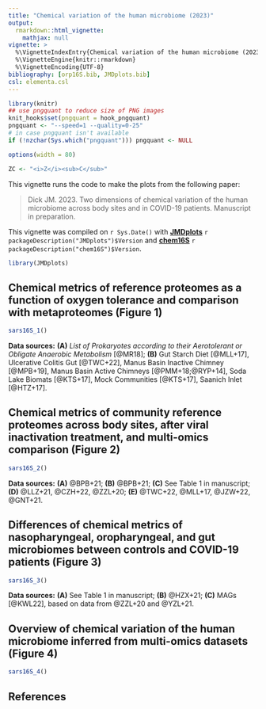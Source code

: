 ```yaml
---
title: "Chemical variation of the human microbiome (2023)"
output: 
  rmarkdown::html_vignette:
    mathjax: null
vignette: >
  %\VignetteIndexEntry{Chemical variation of the human microbiome (2023)}
  %\VignetteEngine{knitr::rmarkdown}
  %\VignetteEncoding{UTF-8}
bibliography: [orp16S.bib, JMDplots.bib]
csl: elementa.csl
---
```


```r
library(knitr)
## use pngquant to reduce size of PNG images
knit_hooks$set(pngquant = hook_pngquant)
pngquant <- "--speed=1 --quality=0-25"
# in case pngquant isn't available
if (!nzchar(Sys.which("pngquant"))) pngquant <- NULL 
```

```r
options(width = 80)
```

```r
ZC <- "<i>Z</i><sub>C</sub>"
```

This vignette runs the code to make the plots from the following paper:

> Dick JM. 2023. Two dimensions of chemical variation of the human microbiome across body sites and in COVID-19 patients. Manuscript in preparation.

This vignette was compiled on `r Sys.Date()` with **[JMDplots](https://github.com/jedick/JMDplots)** `r packageDescription("JMDplots")$Version` and **[chem16S](https://github.com/jedick/chem16S)** `r packageDescription("chem16S")$Version`.

```r
library(JMDplots)
```

## Chemical metrics of reference proteomes as a function of oxygen tolerance and comparison with metaproteomes (Figure 1)
```r
sars16S_1()
```

**Data sources:** **(A)** *List of Prokaryotes according to their Aerotolerant or Obligate Anaerobic Metabolism* [@MR18]; **(B)** Gut Starch Diet [@MLL+17], Ulcerative Colitis Gut [@TWC+22], Manus Basin Inactive Chimney [@MPB+19], Manus Basin Active Chimneys [@PMM+18;@RYP+14], Soda Lake Biomats [@KTS+17], Mock Communities [@KTS+17], Saanich Inlet [@HTZ+17].

## Chemical metrics of community reference proteomes across body sites, after viral inactivation treatment, and multi-omics comparison (Figure 2)
```r
sars16S_2()
```

**Data sources:** **(A)** @BPB+21; **(B)** @BPB+21; **(C)** See Table 1 in manuscript; **(D)** @LLZ+21, @CZH+22, @ZZL+20; **(E)** @TWC+22, @MLL+17, @JZW+22, @GNT+21.

## Differences of chemical metrics of nasopharyngeal, oropharyngeal, and gut microbiomes between controls and COVID-19 patients (Figure 3)
```r
sars16S_3()
```

**Data sources:** **(A)** See Table 1 in manuscript; **(B)** @HZX+21; **(C)** MAGs [@KWL22], based on data from @ZZL+20 and @YZL+21.

## Overview of chemical variation of the human microbiome inferred from multi-omics datasets (Figure 4)
```r
sars16S_4()
```

## References

